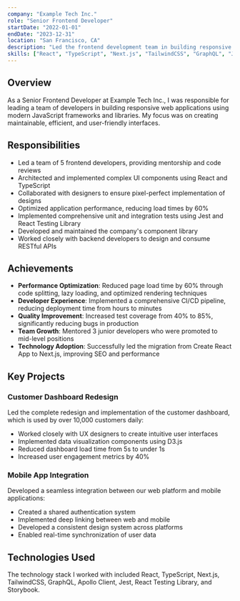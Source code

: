 ```yaml
---
company: "Example Tech Inc."
role: "Senior Frontend Developer"
startDate: "2022-01-01"
endDate: "2023-12-31"
location: "San Francisco, CA"
description: "Led the frontend development team in building responsive web applications using React, Next.js, and TypeScript."
skills: ["React", "TypeScript", "Next.js", "TailwindCSS", "GraphQL", "Jest"]
---
```


## Overview

As a Senior Frontend Developer at Example Tech Inc., I was responsible for leading a team of developers in building responsive web applications using modern JavaScript frameworks and libraries. My focus was on creating maintainable, efficient, and user-friendly interfaces.

## Responsibilities

- Led a team of 5 frontend developers, providing mentorship and code reviews
- Architected and implemented complex UI components using React and TypeScript
- Collaborated with designers to ensure pixel-perfect implementation of designs
- Optimized application performance, reducing load times by 60%
- Implemented comprehensive unit and integration tests using Jest and React Testing Library
- Developed and maintained the company's component library
- Worked closely with backend developers to design and consume RESTful APIs

## Achievements

- **Performance Optimization**: Reduced page load time by 60% through code splitting, lazy loading, and optimized rendering techniques
- **Developer Experience**: Implemented a comprehensive CI/CD pipeline, reducing deployment time from hours to minutes
- **Quality Improvement**: Increased test coverage from 40% to 85%, significantly reducing bugs in production
- **Team Growth**: Mentored 3 junior developers who were promoted to mid-level positions
- **Technology Adoption**: Successfully led the migration from Create React App to Next.js, improving SEO and performance

## Key Projects

### Customer Dashboard Redesign

Led the complete redesign and implementation of the customer dashboard, which is used by over 10,000 customers daily:

- Worked closely with UX designers to create intuitive user interfaces
- Implemented data visualization components using D3.js
- Reduced dashboard load time from 5s to under 1s
- Increased user engagement metrics by 40%

### Mobile App Integration

Developed a seamless integration between our web platform and mobile applications:

- Created a shared authentication system
- Implemented deep linking between web and mobile
- Developed a consistent design system across platforms
- Enabled real-time synchronization of user data

## Technologies Used

The technology stack I worked with included React, TypeScript, Next.js, TailwindCSS, GraphQL, Apollo Client, Jest, React Testing Library, and Storybook.